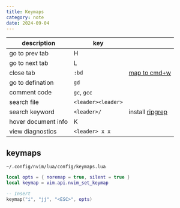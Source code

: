 ```yaml
---
title: Keymaps
category: note
date: 2024-09-04
---
```


| description         | key                |                                                                                                     |
| ------------------- | ------------------ | --------------------------------------------------------------------------------------------------- |
| go to prev tab      | H                  |                                                                                                     |
| go to next tab      | L                  |                                                                                                     |
| close tab           | `:bd`              | [map to cmd+w](https://superuser.com/questions/387897/can-i-use-the-cmd-key-in-terminal-vim-at-all) |
| go to defination    | `gd`               |                                                                                                     |
| comment code        | `gc`, `gcc`        |                                                                                                     |
| search file         | `<leader><leader>` |                                                                                                     |
| search keyword      | `<leader>/`        | install [ripgrep](https://github.com/BurntSushi/ripgrep)                                            |
| hover document info | K                  |                                                                                                     |
| view diagnostics    | `<leader> x x`     |                                                                                                     |

## keymaps

`~/.config/nvim/lua/config/keymaps.lua`

```lua:keymaps.lua
local opts = { noremap = true, silent = true }
local keymap = vim.api.nvim_set_keymap

-- Insert
keymap("i", "jj", "<ESC>", opts)
```
